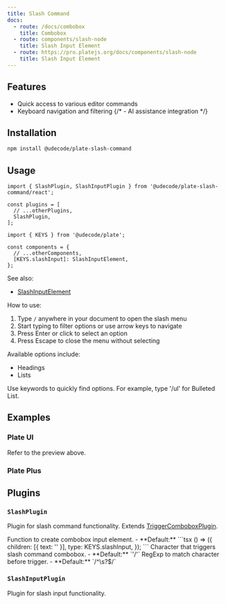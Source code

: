 ```yaml
---
title: Slash Command
docs:
  - route: /docs/combobox
    title: Combobox
  - route: components/slash-node
    title: Slash Input Element
  - route: https://pro.platejs.org/docs/components/slash-node
    title: Slash Input Element
---
```


<ComponentPreview name="slash-command-demo" />

<PackageInfo>

## Features

- Quick access to various editor commands
- Keyboard navigation and filtering
  {/* - AI assistance integration */}

</PackageInfo>

## Installation

```bash
npm install @udecode/plate-slash-command
```

## Usage

```tsx
import { SlashPlugin, SlashInputPlugin } from '@udecode/plate-slash-command/react';
```

```tsx
const plugins = [
  // ...otherPlugins,
  SlashPlugin,
];
```

```tsx
import { KEYS } from '@udecode/plate';

const components = {
  // ...otherComponents,
  [KEYS.slashInput]: SlashInputElement,
};
```

See also:
- [SlashInputElement](/components/slash-node)

How to use:

1. Type `/` anywhere in your document to open the slash menu
2. Start typing to filter options or use arrow keys to navigate
3. Press Enter or click to select an option
4. Press Escape to close the menu without selecting

Available options include:
- Headings
- Lists

<Callout type="info">
  Use keywords to quickly find options. For example, type '/ul' for Bulleted List.
</Callout>

## Examples

### Plate UI

Refer to the preview above.

### Plate Plus

<ComponentPreviewPro name="slash-menu-pro" />

## Plugins

### `SlashPlugin`

Plugin for slash command functionality. Extends [TriggerComboboxPlugin](/docs/combobox#options).

<API name="SlashPlugin">
<APIOptions type="SlashPluginOptions">
  <APIItem name="createComboboxInput" type="() => TComboboxInputElement" optional>
    Function to create combobox input element.
    - **Default:** 
    ```tsx
    () => ({
      children: [{ text: '' }],
      type: KEYS.slashInput,
    });
    ```
  </APIItem>
  <APIItem name="trigger" type="string" optional>
    Character that triggers slash command combobox.
    - **Default:** `'/'`
  </APIItem>
  <APIItem name="triggerPreviousCharPattern" type="RegExp" optional>
    RegExp to match character before trigger.
    - **Default:** `/^\s?$/`
  </APIItem>
</APIOptions>
</API>

### `SlashInputPlugin`

Plugin for slash input functionality.